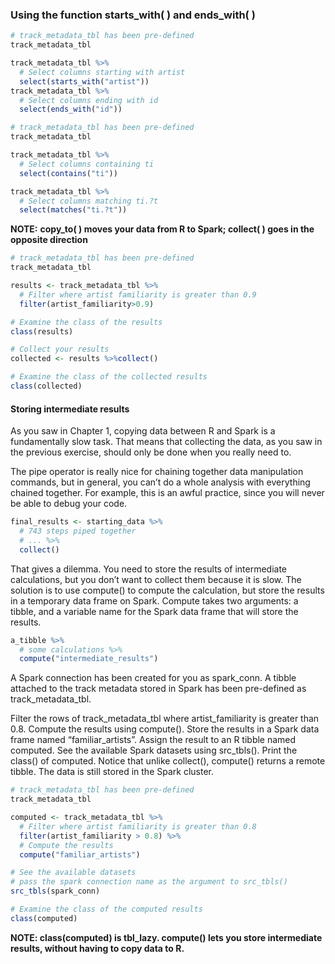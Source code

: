 

### Using the function starts_with( ) and ends_with( )
```r
# track_metadata_tbl has been pre-defined
track_metadata_tbl

track_metadata_tbl %>%
  # Select columns starting with artist
  select(starts_with("artist"))
track_metadata_tbl %>%
  # Select columns ending with id
  select(ends_with("id"))
```

```r
# track_metadata_tbl has been pre-defined
track_metadata_tbl

track_metadata_tbl %>%
  # Select columns containing ti
  select(contains("ti"))

track_metadata_tbl %>%
  # Select columns matching ti.?t
  select(matches("ti.?t"))
```

**NOTE:** **copy_to( ) moves your data from R to Spark; collect( ) goes in the opposite direction**
```r
# track_metadata_tbl has been pre-defined
track_metadata_tbl

results <- track_metadata_tbl %>%
  # Filter where artist familiarity is greater than 0.9
  filter(artist_familiarity>0.9)

# Examine the class of the results
class(results)

# Collect your results
collected <- results %>%collect()

# Examine the class of the collected results
class(collected)
```
#### Storing intermediate results
As you saw in Chapter 1, copying data between R and Spark is a fundamentally slow task. That means that collecting the data, as you saw in the previous exercise, should only be done when you really need to.

The pipe operator is really nice for chaining together data manipulation commands, but in general, you can't do a whole analysis with everything chained together. For example, this is an awful practice, since you will never be able to debug your code.
```r
final_results <- starting_data %>%
  # 743 steps piped together
  # ... %>%
  collect()
```
That gives a dilemma. You need to store the results of intermediate calculations, but you don't want to collect them because it is slow. The solution is to use compute() to compute the calculation, but store the results in a temporary data frame on Spark. Compute takes two arguments: a tibble, and a variable name for the Spark data frame that will store the results.
```r
a_tibble %>%
  # some calculations %>%
  compute("intermediate_results")
```

A Spark connection has been created for you as spark_conn. A tibble attached to the track metadata stored in Spark has been pre-defined as track_metadata_tbl.

Filter the rows of track_metadata_tbl where artist_familiarity is greater than 0.8.
Compute the results using compute().
Store the results in a Spark data frame named "familiar_artists".
Assign the result to an R tibble named computed.
See the available Spark datasets using src_tbls().
Print the class() of computed. Notice that unlike collect(), compute() returns a remote tibble. The data is still stored in the Spark cluster.

```r
# track_metadata_tbl has been pre-defined
track_metadata_tbl

computed <- track_metadata_tbl %>%
  # Filter where artist familiarity is greater than 0.8
  filter(artist_familiarity > 0.8) %>%
  # Compute the results
  compute("familiar_artists")

# See the available datasets
# pass the spark connection name as the argument to src_tbls()
src_tbls(spark_conn) 

# Examine the class of the computed results
class(computed)
```
**NOTE: class(computed) is tbl_lazy. compute() lets you store intermediate results, without having to copy data to R.**




